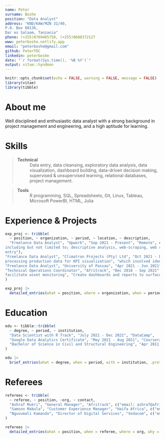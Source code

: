 ```yaml
---
name: Peter
surname: Boshe
position: "Data Analyst"
address: "KND/KAW/MZN 31/40,
P.O. Box 60136,
Dar es Salaam, Tanzania"
phone: (+255)0769405758, (+255)0688372127
www: peterboshe.netlify.app
email: "peterboshe@gmail.com"
github: PeterTOC
linkedin: peterboshe
date: "`r format(Sys.time(), '%B %Y')`"
output: vitae::hyndman
---
```


```r
knitr::opts_chunk$set(echo = FALSE, warning = FALSE, message = FALSE)
library(vitae)
library(tibble)
```

# About me

Well disciplined and enthusiastic data analyst with a strong background in
project management and engineering, and a high aptitude for learning.

# Skills

> **Technical**
: Data entry, data cleansing, exploratory data analysis, data visualization, dashboard building, data-driven decision making, supervised & unsupervised learning, relational databases, project management.


> **Tools**
: R programming, SQL, Spreadsheets, Git, Linux, Tableau, Microsoft PowerBI, HTML, Julia

# Experience & Projects

```r
exp_proj <- tribble(
  ~ position, ~ organization, ~ period, ~ location, ~ description,
  "Freelance Data Analyst", "Upwork", "Sep 2021 - Present", "Remote", c("Bidding for posted data analysis tasks posted by clients on Upwork", "Work on custom orders received from the service offers posted on my page,
including but not limited to; descriptive analysis, web-scraping, web research and data
entry"),
"Freelance Data Analyst", "Climatron Projects (Pty) Ltd", "Oct 2021 - Dec 2021", "Remote – South Africa/Dar", c("Provided support for an energy audit for a production mill by
processing production data for KPI visualization", "which involved identifying trends, and successfully pinpointing; the equipment with the most frequent breakdowns, equipment breakdowns that resulted the stopping of production, and the least efficient mills"),
"Freelance Data Analyst", "University of Passau", "Apr 2021 - Jun 2021", "Remote – Germany/Dar", c("Web-scrape for relevant data and presenting them in a manner that would simplify the decision making process in picking countries as case studies to assess the state and level of Data Protection Regulation in Africa", "Proofreading & File formatting"),
"Technical Operations Coordinator", "Afritrack", "Dec 2018 - Sep 2021", "Dar es Salaam", c("Created Dashboards to display Technical Department KPIs, monitor Ticket resolution and Order fulfillment rates for the Service Delivery department", "Data Entry and uploading of info to the clients’ tracking portal on the back-end to
facilitate asset monitoring", "Create dashboards and reports to surface data for different stakeholders, and provide analytical decision making support for key projects", "Create dashboards and reports to surface data for different stakeholders, and provide analytical decision making support for key projects", "Preparation of project material & tools requirements")
)

exp_proj |>
  detailed_entries(what = position, where = organization, when = period, with = location, why = description, .protect = TRUE)

```


# Education

```r

edu <- tibble::tribble(
  ~ degree, ~ period, ~ institution,
  "Data Scientist with R Track", "July 2021 - Dec 2021", "DataCamp",
  "Google Data Analytics Certificate", "May 2021 - Aug 2021", "Coursera, Google",
  "Bachelor of Science in Civil and Structural Engineering", "Apr 2011 - Nov 2015", "University of Dar es Salaam"
)

edu |>
  brief_entries(what = degree, when = period, with = institution, .protect = TRUE)
```

# Referees

```r
referees <- tribble(
  ~ referee, ~ position, ~org, ~ contact,
  "Ashraf Mukri", "General Manager", "Afritrack", c("email: ashraf@afritrack.com", "mobile: +255(0)655310582"), 
  "Samson Mabula", "Customer Experience Manager", "Haifa Africa", c("email: mabulasam1@yahoo.com", "mobile: (+255)0759011690,0625929311"),
  "Nguvumali Kamando", "Director of Digital Services", "Vodacom", c("email: nkamando1@gmail.com", "mobile: (+255)0754710297")
)

referees |> 
  detailed_entries(what = position, when = referee, where = org, why = contact)
```


